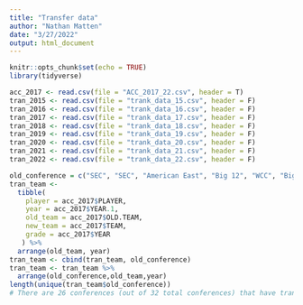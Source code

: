 ```yaml
---
title: "Transfer data"
author: "Nathan Matten"
date: "3/27/2022"
output: html_document
---
```


```r
knitr::opts_chunk$set(echo = TRUE)
library(tidyverse)
```

```r
acc_2017 <- read.csv(file = "ACC_2017_22.csv", header = T)
tran_2015 <- read.csv(file = "trank_data_15.csv", header = F)
tran_2016 <- read.csv(file = "trank_data_16.csv", header = F)
tran_2017 <- read.csv(file = "trank_data_17.csv", header = F)
tran_2018 <- read.csv(file = "trank_data_18.csv", header = F)
tran_2019 <- read.csv(file = "trank_data_19.csv", header = F)
tran_2020 <- read.csv(file = "trank_data_20.csv", header = F)
tran_2021 <- read.csv(file = "trank_data_21.csv", header = F)
tran_2022 <- read.csv(file = "trank_data_22.csv", header = F)
``` 

```r
old_conference = c("SEC", "SEC", "American East", "Big 12", "WCC", "Big South", "C-USA", "C-USA", "C-USA", "C-USA", "AAC", "CAA", "Pac-12", "MWC", "Big East", "Ivy", "CAA", "CAA", "CAA", "Big East", "CAA", "AAC", "AAC", "Southern", "SEC", "ASUN", "Atlantic 10", "Atlantic 10", "AAC", "Big 10", "Big 10", "MVC", "Patriot", "Big East", "C-USA", "C-USA", "ACC", "Horizon", "SEC", "SEC", "Big 10", "Big 10", "WAC", "MEAC", "Big Sky", "Big 12", "Big 12", "Big 12", "ACC", "Big East", "MAAC", "Big South", "C-USA", "C-USA", "Atlantic 10", "Northeast", "Atlantic 10", "Southern", "Southern", "WCC", "AAC", "Big East", "Pac-12", "American East", "American East", "Big 12", "Big 12", "AAC", "CAA", "MWC", "Pac-12", "Pac-12", "Pac-12", "SEC", "Big East", "ACC", "Southern", "Southern", "MAC", "CAA", "Southern", "Southern", "Ivy", "Horizon")
tran_team <- 
  tibble(
    player = acc_2017$PLAYER,
    year = acc_2017$YEAR.1,
    old_team = acc_2017$OLD.TEAM,
    new_team = acc_2017$TEAM,
    grade = acc_2017$YEAR
   ) %>% 
  arrange(old_team, year)
tran_team <- cbind(tran_team, old_conference)
tran_team <- tran_team %>% 
  arrange(old_conference,old_team,year)
length(unique(tran_team$old_conference))
# There are 26 conferences (out of 32 total conferences) that have transferred a total of 84 players into the ACC over the past 5 years, so we're still definitely dealing with a very small sample size throughout...
```

